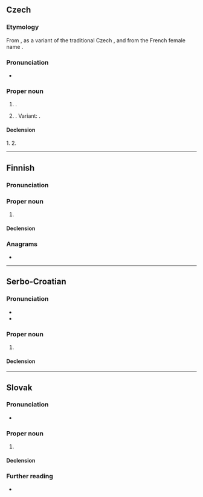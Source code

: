 ==Czech==
{{wikipedia|lang=cs}}

===Etymology===
From {{der|cs|fr|Nicolas}}, as a variant of the traditional Czech {{m|cs|Mikuláš}}, and from the French female name {{m|fr|Nicole}}.

===Pronunciation===
* {{cs-IPA|nykola}}

===Proper noun===
{{head|cs|proper noun|g=m|g2=f}}

# {{given name|cs|male|eq=Nicholas}}.
# {{given name|cs|female|eq=Nicole}}. Variant: {{l|cs|Nikol}}.

====Declension====
1. {{cs-decl-noun-auto|ma|Niko|l|a}}
2. {{cs-decl-noun-auto|f|Niko|l|a}}

----

==Finnish==

===Pronunciation===
{{fi-pronunciation}}

===Proper noun===
{{fi-proper noun}}

# {{surname|fi}}

====Declension====
{{fi-decl-kulkija|Nikol|a}}

===Anagrams===
* {{anagrams|fi|a=aiklno|Alinko|alkion|Ilanko|Inkola|kaloin|kilona|kolani|kolina|lainko|lakion|lakoin|lianko|linkoa|loikan|lokain|lokani|lokina|olkain|olkani|olkina}}

----

==Serbo-Croatian==

===Pronunciation===
* {{IPA|sh|/nǐkola/}}
* {{hyphenation|sh|Ni|ko|la}}

===Proper noun===
{{sh-proper noun|g=m|head=Nìkola}}

# {{given name|sh|male|eq=Nicholas}}

====Declension====
{{sh-decl-noun-unc
|Nikola
|Nikole
|Nikoli
|Nikolu
|Nikola
|Nikoli
|Nikolom
}}

----

==Slovak==

===Pronunciation===
* {{IPA|sk|/ˈnikɔɫa/}}

===Proper noun===
{{sk-proper noun|g=f|gen=Nikoly|pl=Nikoly|decl=žena}}

# {{given name|sk|female|eq=Nicholas}}

====Declension====
{{sk-decl-noun|Nikola|Nikoly|Nikole|Nikolu|Nikole|Nikolou|Nikoly|Nikol|Nikolám|Nikoly|Nikolách|Nikolami}}

===Further reading===
* {{R:SDK}}